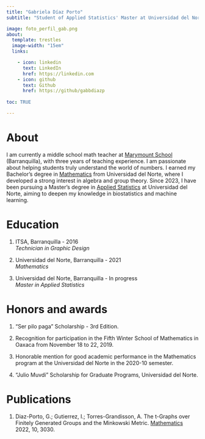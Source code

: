 ---
title: "Gabriela Díaz Porto"
subtitle: "Student of Applied Statistics' Master at Universidad del Norte, Barranquilla"

image: foto_perfil_gab.png
about:
  template: trestles
  image-width: "15em"
  links:

    - icon: linkedin
      text: LinkedIn
      href: https://linkedin.com
    - icon: github
      text: Github
      href: https://github/gabbdiazp
      
toc: TRUE

---

# **About**

I am currently a middle school math teacher at [Marymount School](https://www.marymountbq.edu.co/web/) (Barranquilla), with three years of teaching experience. I am passionate about helping students truly understand the world of numbers. I earned my Bachelor's degree in [Mathematics](https://www.uninorte.edu.co/web/matematicas?utm_source=google&utm_medium=cpc&utm_campaign=pre_google_inscripciones_202430&gad_source=1&gclid=CjwKCAjwr7ayBhAPEiwA6EIGxMMrIy6m_J36jSVpYSGL6iM593zUPSUK-swEBcVSlr09MKxAHsPZRRoCQ4YQAvD_BwE) from Universidad del Norte, where I developed a strong interest in algebra and group theory. Since 2023, I have been pursuing a Master's degree in [Applied Statistics](https://www.uninorte.edu.co/web/maestria-en-estadistica-aplicada) at Universidad del Norte, aiming to deepen my knowledge in biostatistics and machine learning.

# **Education**

1. ITSA, Barranquilla - 2016
    <br>
   _Technician in Graphic Design _
    
2. Universidad del Norte, Barranquilla - 2021
    <br>
   _Mathematics_

3. Universidad del Norte, Barranquilla - In progress
   <br>
   _Master in Applied Statistics_

# **Honors and awards**

1. "Ser pilo paga" Scholarship - 3rd Edition. 

2. Recognition for participation in the Fifth Winter School of Mathematics in Oaxaca from November 18 to 22, 2019.

3. Honorable mention for good academic performance in the Mathematics program
at the Universidad del Norte in the 2020-10 semester.

4. "Julio Muvdi" Scholarship for Graduate Programs, Universidad del Norte.

# **Publications**

1. Diaz-Porto, G.; Gutierrez, I.; Torres-Grandisson, A. The t-Graphs over Finitely Generated Groups and the Minkowski Metric. [Mathematics](https://www.mdpi.com/2227-7390/10/17/3030) 2022, 10, 3030.




